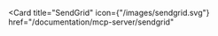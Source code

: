 <Card
  title="SendGrid"
  icon={"/images/sendgrid.svg"}
  href="/documentation/mcp-server/sendgrid"
></Card>